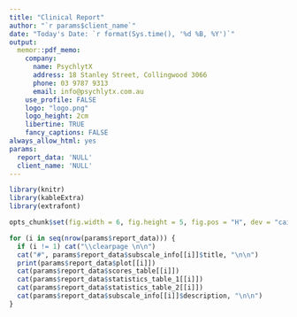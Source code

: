 ```yaml
---
title: "Clinical Report"
author: "`r params$client_name`"
date: "Today's Date: `r format(Sys.time(), '%d %B, %Y')`"
output: 
  memor::pdf_memo:
    company: 
      name: PsychlytX
      address: 18 Stanley Street, Collingwood 3066
      phone: 03 9787 9313
      email: info@psychlytx.com.au
    use_profile: FALSE
    logo: "logo.png"
    logo_height: 2cm
    libertine: TRUE
    fancy_captions: FALSE
always_allow_html: yes
params:
  report_data: 'NULL'
  client_name: 'NULL'
---
```


```r
library(knitr)
library(kableExtra)
library(extrafont)

opts_chunk$set(fig.width = 6, fig.height = 5, fig.pos = "H", dev = "cairo_pdf")

```

```r
for (i in seq(nrow(params$report_data))) {
  if (i != 1) cat("\\clearpage \n\n")
  cat("#", params$report_data$subscale_info[[i]]$title, "\n\n")
  print(params$report_data$plot[[i]])
  cat(params$report_data$scores_table[[i]])
  cat(params$report_data$statistics_table_1[[i]])
  cat(params$report_data$statistics_table_2[[i]])
  cat(params$report_data$subscale_info[[i]]$description, "\n\n")
}
```


